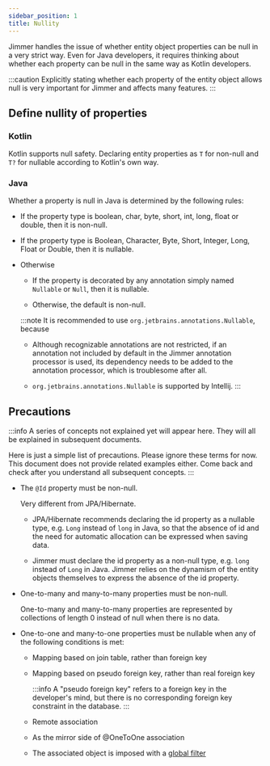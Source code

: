 ```yaml
---
sidebar_position: 1
title: Nullity
---
```


Jimmer handles the issue of whether entity object properties can be null in a very strict way. Even for Java developers, it requires thinking about whether each property can be null in the same way as Kotlin developers.  

:::caution
Explicitly stating whether each property of the entity object allows null is very important for Jimmer and affects many features.
:::

## Define nullity of properties

### Kotlin
Kotlin supports null safety. Declaring entity properties as `T` for non-null and `T?` for nullable according to Kotlin's own way.

### Java

Whether a property is null in Java is determined by the following rules:

-   If the property type is boolean, char, byte, short, int, long, float or double, then it is non-null.

-   If the property type is Boolean, Character, Byte, Short, Integer, Long, Float or Double, then it is nullable.

-   Otherwise
    
    -   If the property is decorated by any annotation simply named `Nullable` or `Null`, then it is nullable.

    -   Otherwise, the default is non-null.

    :::note
    It is recommended to use `org.jetbrains.annotations.Nullable`, because

    -   Although recognizable annotations are not restricted, if an annotation not included by default in the Jimmer annotation processor is used, its dependency needs to be added to the annotation processor, which is troublesome after all. 
    
    -   `org.jetbrains.annotations.Nullable` is supported by Intellij.
    :::

## Precautions  

:::info
A series of concepts not explained yet will appear here. They will all be explained in subsequent documents. 

Here is just a simple list of precautions. Please ignore these terms for now. This document does not provide related examples either. Come back and check after you understand all subsequent concepts.
:::

-   The `@Id` property must be non-null.

    Very different from JPA/Hibernate.

    -   JPA/Hibernate recommends declaring the id property as a nullable type, e.g. `Long` instead of `long` in Java, so that the absence of id and the need for automatic allocation can be expressed when saving data.

    -   Jimmer must declare the id property as a non-null type, e.g. `long` instead of `Long` in Java. Jimmer relies on the dynamism of the entity objects themselves to express the absence of the id property.

-   One-to-many and many-to-many properties must be non-null. 

    One-to-many and many-to-many properties are represented by collections of length 0 instead of null when there is no data.

-   One-to-one and many-to-one properties must be nullable when any of the following conditions is met:

    -   Mapping based on join table, rather than foreign key

    -   Mapping based on pseudo foreign key, rather than real foreign key

        :::info
        A "pseudo foreign key" refers to a foreign key in the developer's mind, but there is no corresponding foreign key constraint in the database.
        :::

    -   Remote association

    -   As the mirror side of @OneToOne association

    -   The associated object is imposed with a [global filter](../../query/global-filter)
 